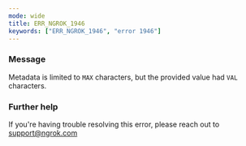 ```yaml
---
mode: wide
title: ERR_NGROK_1946
keywords: ["ERR_NGROK_1946", "error 1946"]
---
```



### Message

Metadata is limited to `MAX` characters, but the provided value had `VAL` characters.

<ErrorDetails />

### Further help

If you're having trouble resolving this error, please reach out to [support@ngrok.com](mailto:support@ngrok.com?subject=Help%20with%20ERR_NGROK_1946)
